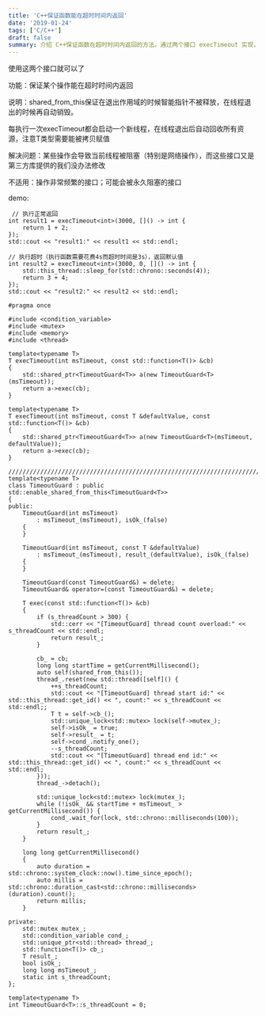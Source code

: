 ```yaml
---
title: 'C++保证函数能在超时时间内返回'
date: '2019-01-24'
tags: ['C/C++']
draft: false
summary: 介绍 C++保证函数在超时时间内返回的方法。通过两个接口 execTimeout 实现，利用 shared_from_this 避免智能指针释放，启动新线程执行函数，demo 展示正常返回和超时返回，代码包含 TimeoutGuard 类的实现。 
---
```


使用这两个接口就可以了  

 功能：保证某个操作能在超时时间内返回  

 说明：shared_from_this保证在退出作用域的时候智能指针不被释放，在线程退出的时候再自动销毁。  

 每执行一次execTimeout都会启动一个新线程，在线程退出后自动回收所有资源，注意T类型需要能被拷贝赋值  

 解决问题：某些操作会导致当前线程被阻塞（特别是网络操作），而这些接口又是第三方库提供的我们没办法修改  

 不适用：操作非常频繁的接口；可能会被永久阻塞的接口

 demo:
```
 // 执行正常返回
int result1 = execTimeout<int>(3000, []() -> int {
    return 1 + 2;
});
std::cout << "result1:" << result1 << std::endl;

// 执行超时（执行函数需要花费4s而超时时间是3s），返回默认值
int result2 = execTimeout<int>(3000, 0, []() -> int {
    std::this_thread::sleep_for(std::chrono::seconds(4));
    return 3 + 4;
});
std::cout << "result2:" << result2 << std::endl;
```
```
#pragma once

#include <condition_variable>
#include <mutex>
#include <memory>
#include <thread>

template<typename T>
T execTimeout(int msTimeout, const std::function<T()> &cb)
{
    std::shared_ptr<TimeoutGuard<T>> a(new TimeoutGuard<T>(msTimeout));
    return a->exec(cb);
}

template<typename T>
T execTimeout(int msTimeout, const T &defaultValue, const std::function<T()> &cb)
{
    std::shared_ptr<TimeoutGuard<T>> a(new TimeoutGuard<T>(msTimeout, defaultValue));
    return a->exec(cb);
}

//////////////////////////////////////////////////////////////////////////
template<typename T>
class TimeoutGuard : public std::enable_shared_from_this<TimeoutGuard<T>>
{
public:
    TimeoutGuard(int msTimeout)
        : msTimeout_(msTimeout), isOk_(false)
    {
    }

    TimeoutGuard(int msTimeout, const T &defaultValue)
        : msTimeout_(msTimeout), result_(defaultValue), isOk_(false)
    {
    }

    TimeoutGuard(const TimeoutGuard&) = delete;
    TimeoutGuard& operator=(const TimeoutGuard&) = delete;

    T exec(const std::function<T()> &cb)
    {
        if (s_threadCount > 300) {
            std::cerr << "[TimeoutGuard] thread count overload:" << s_threadCount << std::endl;
            return result_;
        }

        cb_ = cb;
        long long startTime = getCurrentMillisecond();
        auto self(shared_from_this());
        thread_.reset(new std::thread([self]() {
            ++s_threadCount;
            std::cout << "[TimeoutGuard] thread start id:" << std::this_thread::get_id() << ", count:" << s_threadCount << std::endl;;
            T t = self->cb_();
            std::unique_lock<std::mutex> lock(self->mutex_);
            self->isOk_ = true;
            self->result_ = t;
            self->cond_.notify_one();
            --s_threadCount;
            std::cout << "[TimeoutGuard] thread end id:" << std::this_thread::get_id() << ", count:" << s_threadCount << std::endl;
        }));
        thread_->detach();

        std::unique_lock<std::mutex> lock(mutex_);
        while (!isOk_ && startTime + msTimeout_ > getCurrentMillisecond()) {
            cond_.wait_for(lock, std::chrono::milliseconds(100));
        }
        return result_;
    }

    long long getCurrentMillisecond()
    {
        auto duration = std::chrono::system_clock::now().time_since_epoch();
        auto millis = std::chrono::duration_cast<std::chrono::milliseconds>(duration).count();
        return millis;
    }

private:
    std::mutex mutex_;
    std::condition_variable cond_;
    std::unique_ptr<std::thread> thread_;
    std::function<T()> cb_;
    T result_;
    bool isOk_;
    long long msTimeout_;
    static int s_threadCount;
};

template<typename T>
int TimeoutGuard<T>::s_threadCount = 0;

```